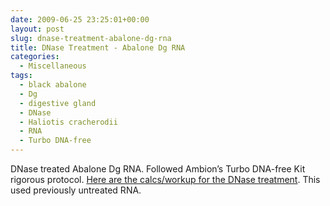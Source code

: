 ```yaml
---
date: 2009-06-25 23:25:01+00:00
layout: post
slug: dnase-treatment-abalone-dg-rna
title: DNase Treatment - Abalone Dg RNA
categories:
  - Miscellaneous
tags:
  - black abalone
  - Dg
  - digestive gland
  - DNase
  - Haliotis cracherodii
  - RNA
  - Turbo DNA-free
---
```


DNase treated Abalone Dg RNA. Followed Ambion's Turbo DNA-free Kit rigorous protocol. [Here are the calcs/workup for the DNase treatment](https://spreadsheets.google.com/ccc?key=0AmS_90rPaQMzdFNmTGk3Z2ZkTFJ1NHdjSUtjS0RMREE&hl=en). This used previously untreated RNA.
